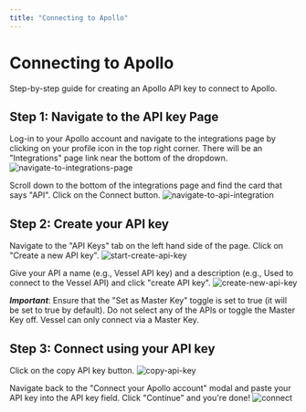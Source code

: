 ```yaml
---
title: "Connecting to Apollo"
---
```


# Connecting to Apollo

Step-by-step guide for creating an Apollo API key to connect to Apollo.

## Step 1: Navigate to the API key Page

Log-in to your Apollo account and navigate to the integrations page by clicking on your profile icon in the top right corner. There will be an "Integrations" page link near the bottom of the dropdown.
![navigate-to-integrations-page](../assets/apollo/step1.png)

Scroll down to the bottom of the integrations page and find the card that says "API". Click on the Connect button.
![navigate-to-api-integration](../assets/apollo/step2.png)

## Step 2: Create your API key

Navigate to the "API Keys" tab on the left hand side of the page. Click on "Create a new API key".
![start-create-api-key](../assets/apollo/step3.png)

Give your API a name (e.g., Vessel API key) and a description (e.g., Used to connect to the Vessel API) and click "create API key".
![create-new-api-key](../assets/apollo/step4.png)

**_Important_**: Ensure that the "Set as Master Key" toggle is set to true (it will be set to true by default). Do not select any of the APIs or toggle the Master Key off. Vessel can only connect via a Master Key.

## Step 3: Connect using your API key

Click on the copy API key button.
![copy-api-key](../assets/apollo/step5.png)

Navigate back to the "Connect your Apollo account" modal and paste your API key into the API key field. Click "Continue" and you're done!
![connect](../assets/apollo/step6.png)
